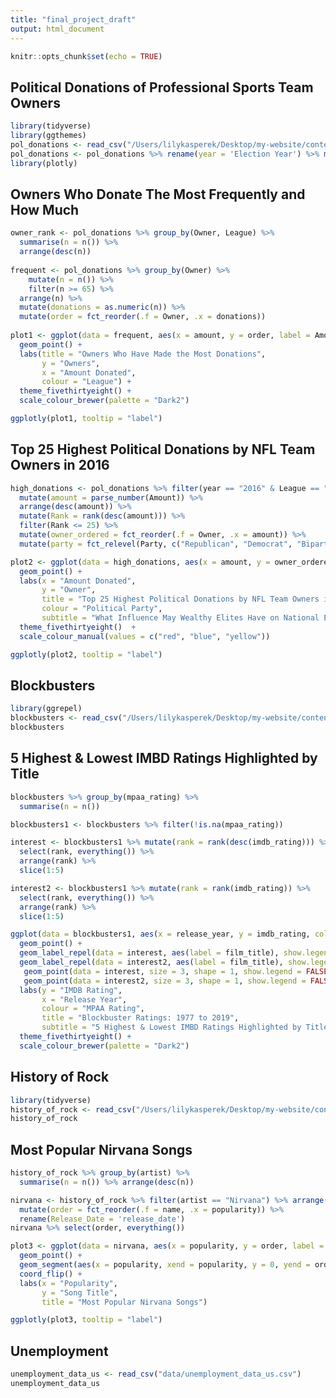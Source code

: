 ```yaml
---
title: "final_project_draft"
output: html_document
---
```


```r
knitr::opts_chunk$set(echo = TRUE)
```

## Political Donations of Professional Sports Team Owners 
```r
library(tidyverse)
library(ggthemes)
pol_donations <- read_csv("/Users/lilykasperek/Desktop/my-website/content/post/2022-03-22-first-post/sports-political-donations.csv")
pol_donations <- pol_donations %>% rename(year = 'Election Year') %>% mutate(amount = parse_number(Amount)) 
library(plotly)
```

## Owners Who Donate The Most Frequently and How Much 
```r
owner_rank <- pol_donations %>% group_by(Owner, League) %>%
  summarise(n = n()) %>%
  arrange(desc(n)) 
 
frequent <- pol_donations %>% group_by(Owner) %>%
    mutate(n = n()) %>%
    filter(n >= 65) %>%
  arrange(n) %>%
  mutate(donations = as.numeric(n)) %>%
  mutate(order = fct_reorder(.f = Owner, .x = donations))
 
plot1 <- ggplot(data = frequent, aes(x = amount, y = order, label = Amount, colour = League)) +
  geom_point() +
  labs(title = "Owners Who Have Made the Most Donations",
       y = "Owners",
       x = "Amount Donated",
       colour = "League") +
  theme_fivethirtyeight() +
  scale_colour_brewer(palette = "Dark2")

ggplotly(plot1, tooltip = "label") 
```

## Top 25 Highest Political Donations by NFL Team Owners in 2016 
```r
high_donations <- pol_donations %>% filter(year == "2016" & League == "NFL") %>%
  mutate(amount = parse_number(Amount)) %>%
  arrange(desc(amount)) %>%
  mutate(Rank = rank(desc(amount))) %>%
  filter(Rank <= 25) %>%
  mutate(owner_ordered = fct_reorder(.f = Owner, .x = amount)) %>%
  mutate(party = fct_relevel(Party, c("Republican", "Democrat", "Bipartisan")))

plot2 <- ggplot(data = high_donations, aes(x = amount, y = owner_ordered, label = Recipient, colour = party)) +
  geom_point() +
  labs(x = "Amount Donated",
       y = "Owner",
       title = "Top 25 Highest Political Donations by NFL Team Owners in 2016",
       colour = "Political Party",
       subtitle = "What Influence May Wealthy Elites Have on National Elections?") +
  theme_fivethirtyeight()  +
  scale_colour_manual(values = c("red", "blue", "yellow")) 

ggplotly(plot2, tooltip = "label") 
```

## Blockbusters
```r
library(ggrepel)
blockbusters <- read_csv("/Users/lilykasperek/Desktop/my-website/content/post/2022-03-22-first-post/Blockbusters_2019-1977.csv")
blockbusters
```

## 5 Highest & Lowest IMBD Ratings Highlighted by Title
```r
blockbusters %>% group_by(mpaa_rating) %>%
  summarise(n = n()) 

blockbusters1 <- blockbusters %>% filter(!is.na(mpaa_rating))

interest <- blockbusters1 %>% mutate(rank = rank(desc(imdb_rating))) %>%
  select(rank, everything()) %>%
  arrange(rank) %>%
  slice(1:5)

interest2 <- blockbusters1 %>% mutate(rank = rank(imdb_rating)) %>%
  select(rank, everything()) %>%
  arrange(rank) %>%
  slice(1:5)

ggplot(data = blockbusters1, aes(x = release_year, y = imdb_rating, colour = mpaa_rating)) +
  geom_point() +
  geom_label_repel(data = interest, aes(label = film_title), show.legend = FALSE) +
  geom_label_repel(data = interest2, aes(label = film_title), show.legend = FALSE) +
   geom_point(data = interest, size = 3, shape = 1, show.legend = FALSE) +
   geom_point(data = interest2, size = 3, shape = 1, show.legend = FALSE) +
  labs(y = "IMDB Rating",
       x = "Release Year",
       colour = "MPAA Rating",
       title = "Blockbuster Ratings: 1977 to 2019",
       subtitle = "5 Highest & Lowest IMBD Ratings Highlighted by Title") +
  theme_fivethirtyeight() +
  scale_colour_brewer(palette = "Dark2")
```

## History of Rock
```r
library(tidyverse)
history_of_rock <- read_csv("/Users/lilykasperek/Desktop/my-website/content/post/2022-03-22-first-post/history-of-rock-spotify.csv")
history_of_rock
```

## Most Popular Nirvana Songs 
```r
history_of_rock %>% group_by(artist) %>%
  summarise(n = n()) %>% arrange(desc(n))

nirvana <- history_of_rock %>% filter(artist == "Nirvana") %>% arrange(desc(popularity)) %>%
  mutate(order = fct_reorder(.f = name, .x = popularity)) %>%
  rename(Release_Date = 'release_date')
nirvana %>% select(order, everything())

plot3 <- ggplot(data = nirvana, aes(x = popularity, y = order, label = Release_Date)) +
  geom_point() +
  geom_segment(aes(x = popularity, xend = popularity, y = 0, yend = order)) +
  coord_flip() +
  labs(x = "Popularity",
       y = "Song Title",
       title = "Most Popular Nirvana Songs") 

ggplotly(plot3, tooltip = "label")
```

## Unemployment
```r
unemployment_data_us <- read_csv("data/unemployment_data_us.csv")
unemployment_data_us
```

